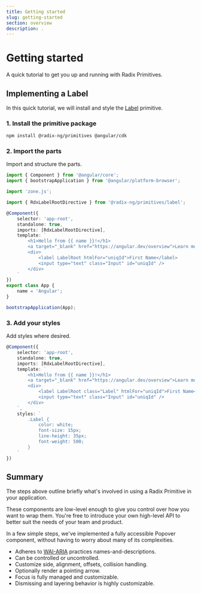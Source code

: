 ```yaml
---
title: Getting started
slug: getting-started
section: overview
description: .
---
```


# Getting started

<Description>A quick tutorial to get you up and running with Radix Primitives.</Description>

## Implementing a Label
In this quick tutorial, we will install and style the [Label](/primitives/components/label) primitive.

### 1. Install the primitive package

```bash
npm install @radix-ng/primitives @angular/cdk
```

### 2. Import the parts

Import and structure the parts.


```typescript
import { Component } from '@angular/core';
import { bootstrapApplication } from '@angular/platform-browser';

import 'zone.js';

import { RdxLabelRootDirective } from '@radix-ng/primitives/label';

@Component({
    selector: 'app-root',
    standalone: true,
    imports: [RdxLabelRootDirective],
    template: `
        <h1>Hello from {{ name }}!</h1>
        <a target="_blank" href="https://angular.dev/overview">Learn more about Angular</a>
        <div>
            <label LabelRoot htmlFor="uniqId">First Name</label>
            <input type="text" class="Input" id="uniqId" />
        </div>
    `
})
export class App {
    name = 'Angular';
}

bootstrapApplication(App);
```

### 3. Add your styles
Add styles where desired.

```typescript {13-20, 9}
@Component({
    selector: 'app-root',
    standalone: true,
    imports: [RdxLabelRootDirective],
    template: `
        <h1>Hello from {{ name }}!</h1>
        <a target="_blank" href="https://angular.dev/overview">Learn more about Angular</a>
        <div>
            <label LabelRoot class="Label" htmlFor="uniqId">First Name</label>
            <input type="text" class="Input" id="uniqId" />
        </div>
    `,
    styles: `
        .Label {
            color: white;
            font-size: 15px;
            line-height: 35px;
            font-weight: 500;
        }
    `
})
```

## Summary

The steps above outline briefly what's involved in using a Radix Primitive in your application.

These components are low-level enough to give you control over how you want to wrap them. You're free to introduce your own high-level API to better suit the needs of your team and product.

In a few simple steps, we've implemented a fully accessible Popover component, without having to worry about many of its complexities.

- Adheres to [WAI-ARIA](https://www.w3.org/WAI/ARIA/apg/practices/names-and-descriptions/) practices names-and-descriptions.
- Can be controlled or uncontrolled.
- Customize side, alignment, offsets, collision handling.
- Optionally render a pointing arrow.
- Focus is fully managed and customizable.
- Dismissing and layering behavior is highly customizable.
